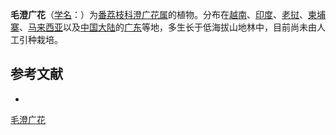 {{Speciesbox
| name = 毛澄广花
| status = 
| status_system = 
| image = 
| genus = Orophea
| species = hirsuta
| authority = King in Journ.
}}

'''毛澄广花'''（[[学名|学名]]：{{lang|la|''Orophea hirsuta''}}）为[[番荔枝科|番荔枝科]][[澄广花属|澄广花属]]的植物。分布在[[越南|越南]]、[[印度|印度]]、[[老挝|老挝]]、[[柬埔寨|柬埔寨]]、[[马来西亚|马来西亚]]以及[[中国大陆|中国大陆]]的[[广东|广东]]等地，多生长于低海拔山地林中，目前尚未由人工引种栽培。

== 参考文献 ==
<div class="references-small">
* {{cite web| url =http://www.bioinfo.cn/db05/KmzwSpecies.php?action=view&id=304| title =毛澄广花| work =《中国高等植物数据库全库》| publisher =中国科学院微生物研究所| author =昆明植物研究所| accessdate =2009-02-21| deadurl =yes| archiveurl =https://web.archive.org/web/20160305100643/http://www.bioinfo.cn/db05/KmzwSpecies.php?action=view&id=304| archivedate =2016-03-05}}
</div>
{{Taxonbar|from=Q11127687}}

[[Category:澄广花属|毛澄广花]]


{{植物小作品}}